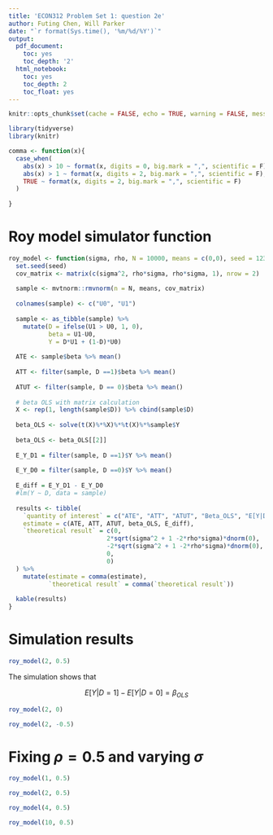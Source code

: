```yaml
---
title: 'ECON312 Problem Set 1: question 2e'
author: Futing Chen, Will Parker
date: "`r format(Sys.time(), '%m/%d/%Y')`"
output:
  pdf_document:
    toc: yes
    toc_depth: '2'
  html_notebook:
    toc: yes
    toc_depth: 2
    toc_float: yes
---
```


```r
knitr::opts_chunk$set(cache = FALSE, echo = TRUE, warning = FALSE, message = FALSE)
```

```r
library(tidyverse)
library(knitr)
```


```r
comma <- function(x){
  case_when(
    abs(x) > 10 ~ format(x, digits = 0, big.mark = ",", scientific = F),
    abs(x) > 1 ~ format(x, digits = 2, big.mark = ",", scientific = F),
    TRUE ~ format(x, digits = 2, big.mark = ",", scientific = F)
  )
    
}
```


\pagebreak

# Roy model simulator function

```r
roy_model <- function(sigma, rho, N = 10000, means = c(0,0), seed = 12346){
  set.seed(seed)
  cov_matrix <- matrix(c(sigma^2, rho*sigma, rho*sigma, 1), nrow = 2)
  
  sample <- mvtnorm::rmvnorm(n = N, means, cov_matrix) 
  
  colnames(sample) <- c("U0", "U1")
  
  sample <- as_tibble(sample) %>%
    mutate(D = ifelse(U1 > U0, 1, 0),
           beta = U1-U0,
           Y = D*U1 + (1-D)*U0)
  
  ATE <- sample$beta %>% mean()
  
  ATT <- filter(sample, D ==1)$beta %>% mean()
  
  ATUT <- filter(sample, D == 0)$beta %>% mean()
  
  # beta OLS with matrix calculation
  X <- rep(1, length(sample$D)) %>% cbind(sample$D)
  
  beta_OLS <- solve(t(X)%*%X)%*%t(X)%*%sample$Y
  
  beta_OLS <- beta_OLS[[2]]
  
  E_Y_D1 = filter(sample, D ==1)$Y %>% mean()
  
  E_Y_D0 = filter(sample, D ==0)$Y %>% mean()
  
  E_diff = E_Y_D1 - E_Y_D0
  #lm(Y ~ D, data = sample)
  
  results <- tibble(
    `quantity of interest` = c("ATE", "ATT", "ATUT", "Beta_OLS", "E[Y|D =1] - E[Y|D =0]"),
    estimate = c(ATE, ATT, ATUT, beta_OLS, E_diff),
    `theoretical result` = c(0, 
                           2*sqrt(sigma^2 + 1 -2*rho*sigma)*dnorm(0),
                           -2*sqrt(sigma^2 + 1 -2*rho*sigma)*dnorm(0),
                           0,
                           0)
  ) %>%
    mutate(estimate = comma(estimate),
           `theoretical result` = comma(`theoretical result`))
  
  kable(results)
}


```

\pagebreak

# Simulation results
```r
roy_model(2, 0.5)
```


The simulation shows that

$$ E[Y| D= 1] - E[Y|D = 0] = \beta_{OLS} $$

```r
roy_model(2, 0)
```


```r
roy_model(2, -0.5)
```

# Fixing $\rho= 0.5$ and varying $\sigma$
```r
roy_model(1, 0.5)
```

```r
roy_model(2, 0.5)
```

```r
roy_model(4, 0.5)
```

```r
roy_model(10, 0.5)
```
